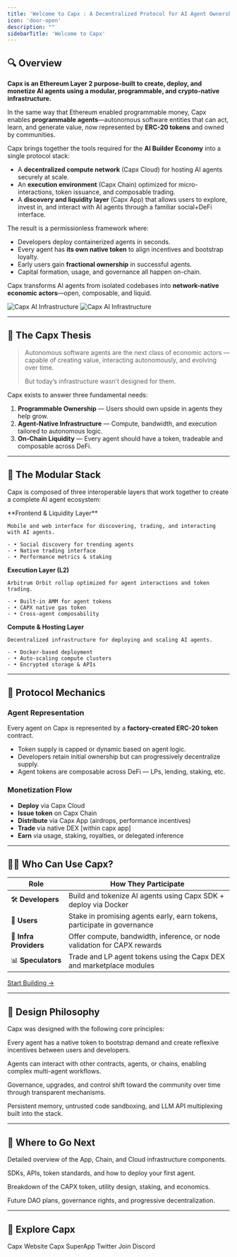 ```yaml
---
title: 'Welcome to Capx : A Decentralized Protocol for AI Agent Ownership, Monetization, and Liquidity'
icon: 'door-open'
description: ""
sidebarTitle: 'Welcome to Capx'
---
```


## 🔍 Overview

**Capx is an Ethereum Layer 2 purpose-built to create, deploy, and monetize AI agents using a modular, programmable, and crypto-native infrastructure.**

In the same way that Ethereum enabled programmable money, Capx enables **programmable agents**—autonomous software entities that can act, learn, and generate value, now represented by **ERC-20 tokens** and owned by communities.

Capx brings together the tools required for the **AI Builder Economy** into a single protocol stack:

- A **decentralized compute network** (Capx Cloud) for hosting AI agents securely at scale.
- An **execution environment** (Capx Chain) optimized for micro-interactions, token issuance, and composable trading.
- A **discovery and liquidity layer** (Capx App) that allows users to explore, invest in, and interact with AI agents through a familiar social+DeFi interface.

The result is a permissionless framework where:

- Developers deploy containerized agents in seconds.
- Every agent has **its own native token** to align incentives and bootstrap loyalty.
- Early users gain **fractional ownership** in successful agents.
- Capital formation, usage, and governance all happen on-chain.

Capx transforms AI agents from isolated codebases into **network-native economic actors**—open, composable, and liquid.

<img
  className="hidden dark:block"
  src="/images/Capx-Ai-Infrastructure.png"
  alt="Capx AI Infrastructure"
  about='Capx AI Infrastructure'
/>
<img
  className="block dark:hidden"
  src="/images/Capx-Ai-Infrastructure.png"
  alt="Capx AI Infrastructure"
  about='Capx AI Infrastructure'
/>

---

## 🧠 The Capx Thesis 

> Autonomous software agents are the next class of economic actors — capable of creating value, interacting autonomously, and evolving over time.
> 
> 
> But today’s infrastructure wasn’t designed for them.
> 

Capx exists to answer three fundamental needs:

1. **Programmable Ownership** — Users should own upside in agents they help grow.
2. **Agent-Native Infrastructure** — Compute, bandwidth, and execution tailored to autonomous logic.
3. **On-Chain Liquidity** — Every agent should have a token, tradeable and composable across DeFi.

---

## 🧱 The Modular Stack

Capx is composed of three interoperable layers that work together to create a complete AI agent ecosystem:

<CardGroup cols={3}>
  <Card 
    title="Capx App"
    icon="mobile-screen"
    href="capx-superapp/introduction">
    **Frontend & Liquidity Layer**
    
    Mobile and web interface for discovering, trading, and interacting with AI agents.
    
    - • Social discovery for trending agents
    - • Native trading interface  
    - • Performance metrics & staking
  </Card>
  
  <Card 
    title="Capx Chain" 
    icon="link"
    href="capx-chain/introduction">
    **Execution Layer (L2)**
    
    Arbitrum Orbit rollup optimized for agent interactions and token trading.
    
    - • Built-in AMM for agent tokens
    - • CAPX native gas token
    - • Cross-agent composability
  </Card>
  
  <Card 
    title="Capx Cloud"
    icon="cloud"
    href="capx-cloud/introduction">
    **Compute & Hosting Layer**
    
    Decentralized infrastructure for deploying and scaling AI agents.
    
    - • Docker-based deployment
    - • Auto-scaling compute clusters
    - • Encrypted storage & APIs
  </Card>
</CardGroup>

---

## 🔁 Protocol Mechanics

### Agent Representation

Every agent on Capx is represented by a **factory-created ERC-20 token** contract.

- Token supply is capped or dynamic based on agent logic.
- Developers retain initial ownership but can progressively decentralize supply.
- Agent tokens are composable across DeFi — LPs, lending, staking, etc.

### Monetization Flow

- **Deploy** via Capx Cloud
- **Issue token** on Capx Chain
- **Distribute** via Capx App (airdrops, performance incentives)
- **Trade** via native DEX [within capx app]
- **Earn** via usage, staking, royalties, or delegated inference

---

## 🧑‍💻 Who Can Use Capx?

| **Role** | **How They Participate** |
| --- | --- |
| 🛠 **Developers** | Build and tokenize AI agents using Capx SDK + deploy via Docker |
| 📱 **Users** | Stake in promising agents early, earn tokens, participate in governance |
| 🧩 **Infra Providers** | Offer compute, bandwidth, inference, or node validation for CAPX rewards |
| 📊 **Speculators** | Trade and LP agent tokens using the Capx DEX and marketplace modules |

[Start Building →](/guides/overview)

---

## 🔐 Design Philosophy

Capx was designed with the following core principles:

<CardGroup cols={2}>
  <Card 
    title="🪙 Token-Led Growth"
    icon="coins">
    Every agent has a native token to bootstrap demand and create reflexive incentives between users and developers.
  </Card>
  
  <Card 
    title="🧩 Composability First"
    icon="puzzle-piece">
    Agents can interact with other contracts, agents, or chains, enabling complex multi-agent workflows.
  </Card>
  
  <Card 
    title="🏛️ Progressive Decentralization"
    icon="users">
    Governance, upgrades, and control shift toward the community over time through transparent mechanisms.
  </Card>
  
  <Card 
    title="🤖 AI-First Infrastructure"
    icon="robot">
    Persistent memory, untrusted code sandboxing, and LLM API multiplexing built into the stack.
  </Card>
</CardGroup>

---

## 🧭 Where to Go Next

<CardGroup cols={2}>
  <Card 
    title="Capx Products"
    icon="signs-post"
    href="/overview/introduction">
    Detailed overview of the App, Chain, and Cloud infrastructure components.
  </Card>
  
  <Card 
    title="Build on Capx"
    icon="code"
    href="/guides/overview">
    SDKs, APIs, token standards, and how to deploy your first agent.
  </Card>
  
  <Card 
    title="Token & Incentives"
    icon="coins"
    href="/guides/operator/key-concepts/agent-tokenization">
    Breakdown of the CAPX token, utility design, staking, and economics.
  </Card>
  
  <Card 
    title="Governance"
    icon="users"
    href="/overview/system">
    Future DAO plans, governance rights, and progressive decentralization.
  </Card>
</CardGroup>

---

## 🔗 Explore Capx

<CardGroup cols={4}>
  <Card title="🌐"href="https://capx.ai/">Capx Website</Card>
  <Card title="📱"href="https://app.capx.ai/">Capx SuperApp</Card>
  <Card title="𝕏"href="https://x.com/0xcapx">Twitter</Card>
  <Card title="💬"href="https://discord.com/invite/capx">Join Discord</Card>
</CardGroup>